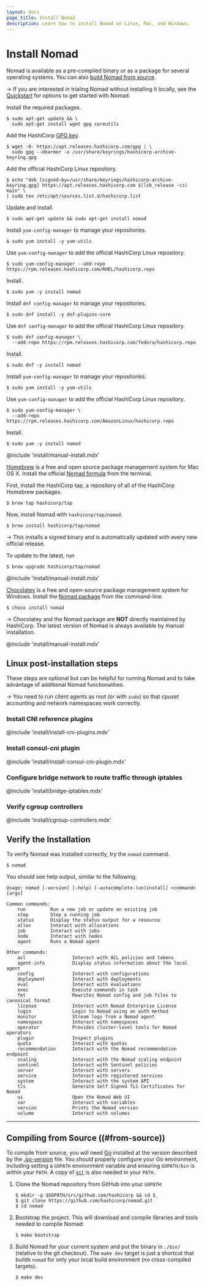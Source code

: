```yaml
---
layout: docs
page_title: Install Nomad
description: Learn how to install Nomad on Linux, Mac, and Windows.
---
```


# Install Nomad

Nomad is available as a pre-compiled binary or as a package for several
operating systems. You can also [build Nomad from source](#from-source).

-> If you are interested in trialing Nomad without installing it locally, see
the [Quickstart](/nomad/docs/install/quickstart) for options to get started with
Nomad.

<Tabs>
<Tab heading="Linux" group="linux">

<Tabs>
<Tab heading="Ubuntu/Debian" group="ubuntu">

Install the required packages.

```shell-session
$ sudo apt-get update && \
  sudo apt-get install wget gpg coreutils
```

Add the HashiCorp [GPG key][gpg-key].

```shell-session
$ wget -O- https://apt.releases.hashicorp.com/gpg | \
  sudo gpg --dearmor -o /usr/share/keyrings/hashicorp-archive-keyring.gpg
```

Add the official HashiCorp Linux repository.

```shell-session
$ echo "deb [signed-by=/usr/share/keyrings/hashicorp-archive-keyring.gpg] https://apt.releases.hashicorp.com $(lsb_release -cs) main" \
| sudo tee /etc/apt/sources.list.d/hashicorp.list
```

Update and install.

```shell-session
$ sudo apt-get update && sudo apt-get install nomad
```

</Tab>
<Tab heading="RHEL/CentOS" group="rhel">

Install `yum-config-manager` to manage your repositories.

```shell-session
$ sudo yum install -y yum-utils
```

Use `yum-config-manager` to add the official HashiCorp Linux repository.

```shell-session
$ sudo yum-config-manager --add-repo https://rpm.releases.hashicorp.com/RHEL/hashicorp.repo
```

Install.

```shell-session
$ sudo yum -y install nomad
```

</Tab>
<Tab heading="Fedora" group="fedora">

Install `dnf config-manager` to manage your repositories.

```shell-session
$ sudo dnf install -y dnf-plugins-core
```

Use `dnf config-manager` to add the official HashiCorp Linux repository.

```shell-session
$ sudo dnf config-manager \
  --add-repo https://rpm.releases.hashicorp.com/fedora/hashicorp.repo
```

Install.

```shell-session
$ sudo dnf -y install nomad
```

</Tab>
<Tab heading="Amazon Linux" group="amazonlinux">

Install `yum-config-manager` to manage your repositories.

```shell-session
$ sudo yum install -y yum-utils
```

Use `yum-config-manager` to add the official HashiCorp Linux repository.

```shell-session
$ sudo yum-config-manager \
  --add-repo https://rpm.releases.hashicorp.com/AmazonLinux/hashicorp.repo
```

Install.

```shell-session
$ sudo yum -y install nomad
```

</Tab>
<Tab heading="Manual" group="linux-manual">

@include 'install/manual-install.mdx'

</Tab>
</Tabs>

</Tab>

<Tab heading="Mac" group="mac">

<Tabs>
<Tab heading="Homebrew" group="mac-homebrew">

[Homebrew](https://brew.sh) is a free and open source package management system
for Mac OS X. Install the official [Nomad
formula](https://github.com/hashicorp/homebrew-tap) from the terminal.

First, install the HashiCorp tap, a repository of all of the HashiCorp Homebrew
packages.

```shell-session
$ brew tap hashicorp/tap
```

Now, install Nomad with `hashicorp/tap/nomad`.

```shell-session
$ brew install hashicorp/tap/nomad
```

-> This installs a signed binary and is automatically updated with
every new official release.

To update to the latest, run

```shell-session
$ brew upgrade hashicorp/tap/nomad
```
</Tab>
<Tab heading="Manual" group="mac-manual">

@include 'install/manual-install.mdx'

</Tab>
</Tabs>

</Tab>

<Tab heading="Windows" group="windows">

<Tabs>
<Tab heading="Chocolatey" group="windows-chocolatey">

[Chocolatey](https://chocolatey.org/) is a free and open-source package
management system for Windows. Install the [Nomad
package](https://chocolatey.org/packages/nomad) from the command-line.

```shell-session
$ choco install nomad
```

-> Chocolatey and the Nomad package are **NOT** directly maintained
by HashiCorp. The latest version of Nomad is always available by manual
installation.

</Tab>
<Tab heading="Manual" group="windows-manual">

@include 'install/manual-install.mdx'

</Tab>
</Tabs>

</Tab>

</Tabs>


## Linux post-installation steps

These steps are optional but can be helpful for running Nomad and to
take advantage of additional Nomad functionalities.

-> You need to run client agents as root (or with `sudo`) so that cpuset accounting and network namespaces work correctly.

### Install CNI reference plugins

@include 'install/install-cni-plugins.mdx'

### Install consul-cni plugin

@include 'install/install-consul-cni-plugin.mdx'

### Configure bridge network to route traffic through iptables

@include 'install/bridge-iptables.mdx'

### Verify cgroup controllers

@include 'install/cgroup-controllers.mdx'

## Verify the Installation

To verify Nomad was installed correctly, try the `nomad` command.

```shell-session
$ nomad
```

You should see help output, similar to the following.

```plaintext
Usage: nomad [-version] [-help] [-autocomplete-(un)install] <command> [args]

Common commands:
    run         Run a new job or update an existing job
    stop        Stop a running job
    status      Display the status output for a resource
    alloc       Interact with allocations
    job         Interact with jobs
    node        Interact with nodes
    agent       Runs a Nomad agent

Other commands:
    acl                 Interact with ACL policies and tokens
    agent-info          Display status information about the local agent
    config              Interact with configurations
    deployment          Interact with deployments
    eval                Interact with evaluations
    exec                Execute commands in task
    fmt                 Rewrites Nomad config and job files to canonical format
    license             Interact with Nomad Enterprise License
    login               Login to Nomad using an auth method
    monitor             Stream logs from a Nomad agent
    namespace           Interact with namespaces
    operator            Provides cluster-level tools for Nomad operators
    plugin              Inspect plugins
    quota               Interact with quotas
    recommendation      Interact with the Nomad recommendation endpoint
    scaling             Interact with the Nomad scaling endpoint
    sentinel            Interact with Sentinel policies
    server              Interact with servers
    service             Interact with registered services
    system              Interact with the system API
    tls                 Generate Self Signed TLS Certificates for Nomad
    ui                  Open the Nomad Web UI
    var                 Interact with variables
    version             Prints the Nomad version
    volume              Interact with volumes
```

---

## Compiling from Source ((#from-source))

To compile from source, you will need [Go](https://golang.org) installed at the
version described by the [.go-version][go-version] file. You should properly
configure your Go environment, including setting a `GOPATH` environment variable
and ensuring `GOPATH/bin` is within your `PATH`. A copy of
[`git`](https://www.git-scm.com/) is also needed in your `PATH`.

1. Clone the Nomad repository from GitHub into your `GOPATH`:

   ```shell-session
   $ mkdir -p $GOPATH/src/github.com/hashicorp && cd $_
   $ git clone https://github.com/hashicorp/nomad.git
   $ cd nomad
   ```

1. Bootstrap the project. This will download and compile libraries and tools
   needed to compile Nomad:

   ```shell-session
   $ make bootstrap
   ```

1. Build Nomad for your current system and put the
   binary in `./bin/` (relative to the git checkout). The `make dev` target is
   just a shortcut that builds `nomad` for only your local build environment (no
   cross-compiled targets).

   ```shell-session
   $ make dev
   ```

[consul-dev]: /consul/tutorials/certification-associate-tutorials/get-started-agent#start-the-agent

[consul-download]: /consul/downloads

[destroy]: /vagrant/docs/cli/destroy

[gh-7865]: https://github.com/hashicorp/nomad/issues/7865

[gpg-key]: https://apt.releases.hashicorp.com/gpg "HashiCorp GPG key"
[go-version]: https://github.com/hashicorp/nomad/blob/main/.go-version

